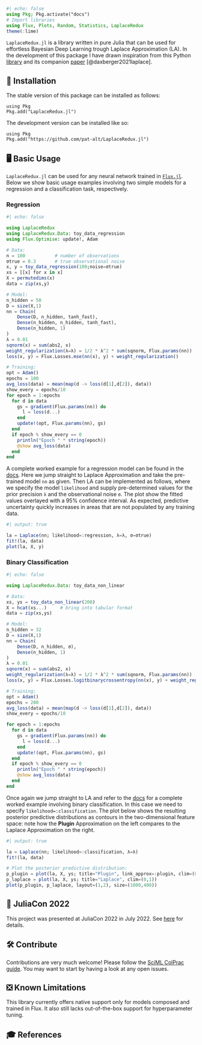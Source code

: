```julia
#| echo: false
using Pkg; Pkg.activate("docs")
# Import libraries
using Flux, Plots, Random, Statistics, LaplaceRedux
theme(:lime)
```

`LaplaceRedux.jl` is a library written in pure Julia that can be used for effortless Bayesian Deep Learning trough Laplace Approximation (LA). In the development of this package I have drawn inspiration from this Python [library](https://aleximmer.github.io/Laplace/index.html#setup) and its companion [paper](https://arxiv.org/abs/2106.14806) [@daxberger2021laplace].

## 🚩 Installation

The stable version of this package can be installed as follows:

```.julia
using Pkg
Pkg.add("LaplaceRedux.jl")
```

The development version can be installed like so:

```.julia
using Pkg
Pkg.add("https://github.com/pat-alt/LaplaceRedux.jl")
```

## 🖥️ Basic Usage

`LaplaceRedux.jl` can be used for any neural network trained in [`Flux.jl`](https://fluxml.ai/Flux.jl/dev/). Below we show basic usage examples involving two simple models for a regression and a classification task, respectively.

### Regression

```julia
#| echo: false

using LaplaceRedux
using LaplaceRedux.Data: toy_data_regression
using Flux.Optimise: update!, Adam

# Data:
n = 100           # number of observations
σtrue = 0.3       # true observational noise
x, y = toy_data_regression(100;noise=σtrue)
xs = [[x] for x in x]
X = permutedims(x)
data = zip(xs,y)

# Model:
n_hidden = 50
D = size(X,1)
nn = Chain(
    Dense(D, n_hidden, tanh_fast),
    Dense(n_hidden, n_hidden, tanh_fast),
    Dense(n_hidden, 1)
)  
λ = 0.01
sqnorm(x) = sum(abs2, x)
weight_regularization(λ=λ) = 1/2 * λ^2 * sum(sqnorm, Flux.params(nn))
loss(x, y) = Flux.Losses.mse(nn(x), y) + weight_regularization()

# Training:
opt = Adam()
epochs = 100
avg_loss(data) = mean(map(d -> loss(d[1],d[2]), data))
show_every = epochs/10
for epoch = 1:epochs
  for d in data
    gs = gradient(Flux.params(nn)) do
      l = loss(d...)
    end
    update!(opt, Flux.params(nn), gs)
  end
  if epoch % show_every == 0
    println("Epoch " * string(epoch))
    @show avg_loss(data)
  end
end
```

A complete worked example for a regression model can be found in the [docs](https://www.paltmeyer.com/LaplaceRedux.jl/dev/tutorials/regression/). Here we jump straight to Laplace Approximation and take the pre-trained model `nn` as given. Then LA can be implemented as follows, where we specify the model `likelihood` and supply pre-determined values for the prior precision `λ` and the observational noise `σ`. The plot show the fitted values overlayed with a 95% confidence interval. As expected, predictive uncertainty quickly increases in areas that are not populated by any training data.

```julia
#| output: true

la = Laplace(nn; likelihood=:regression, λ=λ, σ=σtrue)
fit!(la, data)
plot(la, X, y)
```

### Binary Classification

```julia
#| echo: false

using LaplaceRedux.Data: toy_data_non_linear

# Data:
xs, ys = toy_data_non_linear(200)
X = hcat(xs...)     # bring into tabular format
data = zip(xs,ys)

# Model:
n_hidden = 32
D = size(X,1)
nn = Chain(
    Dense(D, n_hidden, σ),
    Dense(n_hidden, 1)
)  
λ = 0.01
sqnorm(x) = sum(abs2, x)
weight_regularization(λ=λ) = 1/2 * λ^2 * sum(sqnorm, Flux.params(nn))
loss(x, y) = Flux.Losses.logitbinarycrossentropy(nn(x), y) + weight_regularization()

# Training:
opt = Adam()
epochs = 200
avg_loss(data) = mean(map(d -> loss(d[1],d[2]), data))
show_every = epochs/10

for epoch = 1:epochs
  for d in data
    gs = gradient(Flux.params(nn)) do
      l = loss(d...)
    end
    update!(opt, Flux.params(nn), gs)
  end
  if epoch % show_every == 0
    println("Epoch " * string(epoch))
    @show avg_loss(data)
  end
end
```

Once again we jump straight to LA and refer to the [docs](https://www.paltmeyer.com/LaplaceRedux.jl/dev/tutorials/mlp/) for a complete worked example involving binary classification. In this case we need to specify `likelihood=:classification`. The plot below shows the resulting posterior predictive distributions as contours in the two-dimensional feature space: note how the **Plugin** Approximation on the left compares to the Laplace Approximation on the right.

```julia
#| output: true

la = Laplace(nn; likelihood=:classification, λ=λ)
fit!(la, data)

# Plot the posterior predictive distribution:
p_plugin = plot(la, X, ys; title="Plugin", link_approx=:plugin, clim=(0,1))
p_laplace = plot(la, X, ys; title="Laplace", clim=(0,1))
plot(p_plugin, p_laplace, layout=(1,2), size=(1000,400))
```


## 📢 JuliaCon 2022

This project was presented at JuliaCon 2022 in July 2022. See [here](https://pretalx.com/juliacon-2022/talk/Z7MXFS/) for details.

## 🛠️ Contribute

Contributions are very much welcome! Please follow the [SciML ColPrac guide](https://github.com/SciML/ColPrac). You may want to start by having a look at any open issues. 


## ❎ Known Limitations

This library currently offers native support only for models composed and trained in Flux. It also still lacks out-of-the-box support for hyperparameter tuning. 

## 🎓 References


